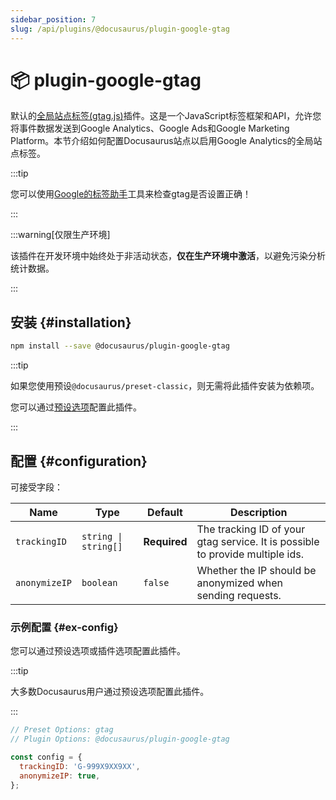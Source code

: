 ```yaml
---
sidebar_position: 7
slug: /api/plugins/@docusaurus/plugin-google-gtag
---
```


# 📦 plugin-google-gtag


默认的[全局站点标签(gtag.js)](https://developers.google.com/tag-platform/gtagjs)插件。这是一个JavaScript标签框架和API，允许您将事件数据发送到Google Analytics、Google Ads和Google Marketing Platform。本节介绍如何配置Docusaurus站点以启用Google Analytics的全局站点标签。

:::tip

您可以使用[Google的标签助手](https://tagassistant.google.com/)工具来检查gtag是否设置正确！

:::

:::warning[仅限生产环境]

该插件在开发环境中始终处于非活动状态，**仅在生产环境中激活**，以避免污染分析统计数据。

:::

## 安装 {#installation}

```bash npm2yarn
npm install --save @docusaurus/plugin-google-gtag
```

:::tip

如果您使用预设`@docusaurus/preset-classic`，则无需将此插件安装为依赖项。

您可以通过[预设选项](../../using-plugins.mdx#docusauruspreset-classic)配置此插件。

:::

## 配置 {#configuration}

可接受字段：

<APITable>

| Name | Type | Default | Description |
| --- | --- | --- | --- |
| `trackingID` | <code>string \| string[]</code> | **Required** | The tracking ID of your gtag service. It is possible to provide multiple ids. |
| `anonymizeIP` | `boolean` | `false` | Whether the IP should be anonymized when sending requests. |

</APITable>

### 示例配置 {#ex-config}

您可以通过预设选项或插件选项配置此插件。

:::tip

大多数Docusaurus用户通过预设选项配置此插件。

:::

```js config-tabs
// Preset Options: gtag
// Plugin Options: @docusaurus/plugin-google-gtag

const config = {
  trackingID: 'G-999X9XX9XX',
  anonymizeIP: true,
};
```